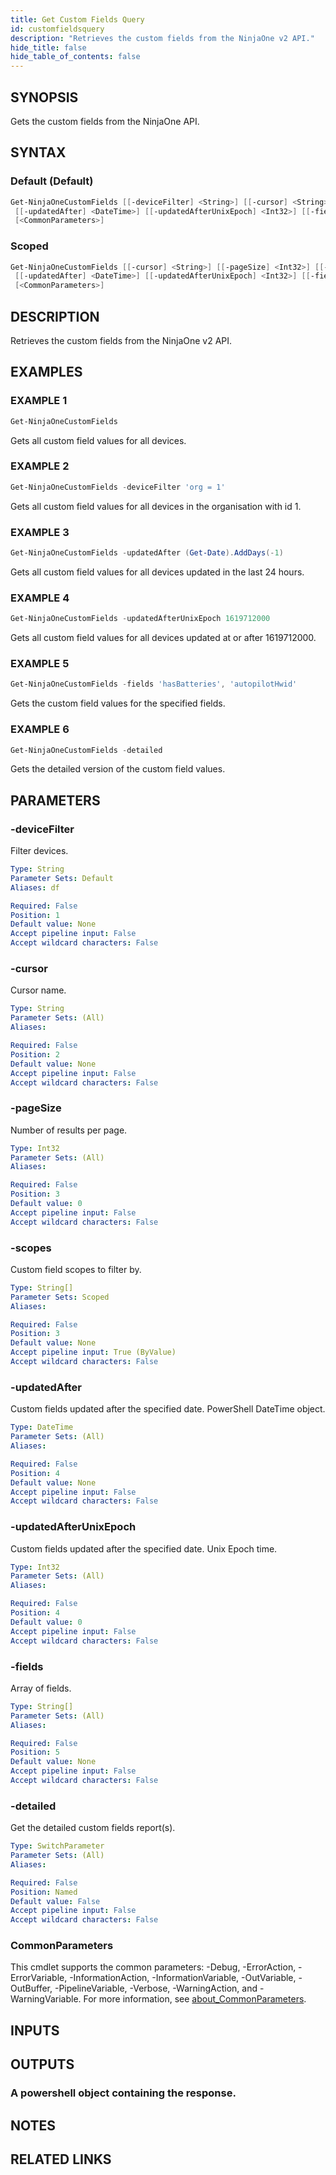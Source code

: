 ```yaml
---
title: Get Custom Fields Query
id: customfieldsquery
description: "Retrieves the custom fields from the NinjaOne v2 API."
hide_title: false
hide_table_of_contents: false
---
```


## SYNOPSIS

Gets the custom fields from the NinjaOne API.

## SYNTAX

### Default (Default)

```powershell
Get-NinjaOneCustomFields [[-deviceFilter] <String>] [[-cursor] <String>] [[-pageSize] <Int32>]
 [[-updatedAfter] <DateTime>] [[-updatedAfterUnixEpoch] <Int32>] [[-fields] <String[]>] [-detailed]
 [<CommonParameters>]
```

### Scoped

```powershell
Get-NinjaOneCustomFields [[-cursor] <String>] [[-pageSize] <Int32>] [[-scopes] <String[]>]
 [[-updatedAfter] <DateTime>] [[-updatedAfterUnixEpoch] <Int32>] [[-fields] <String[]>] [-detailed]
 [<CommonParameters>]
```

## DESCRIPTION

Retrieves the custom fields from the NinjaOne v2 API.

## EXAMPLES

### EXAMPLE 1

```powershell
Get-NinjaOneCustomFields
```

Gets all custom field values for all devices.

### EXAMPLE 2

```powershell
Get-NinjaOneCustomFields -deviceFilter 'org = 1'
```

Gets all custom field values for all devices in the organisation with id 1.

### EXAMPLE 3

```powershell
Get-NinjaOneCustomFields -updatedAfter (Get-Date).AddDays(-1)
```

Gets all custom field values for all devices updated in the last 24 hours.

### EXAMPLE 4

```powershell
Get-NinjaOneCustomFields -updatedAfterUnixEpoch 1619712000
```

Gets all custom field values for all devices updated at or after 1619712000.

### EXAMPLE 5

```powershell
Get-NinjaOneCustomFields -fields 'hasBatteries', 'autopilotHwid'
```

Gets the custom field values for the specified fields.

### EXAMPLE 6

```powershell
Get-NinjaOneCustomFields -detailed
```

Gets the detailed version of the custom field values.

## PARAMETERS

### -deviceFilter

Filter devices.

```yaml
Type: String
Parameter Sets: Default
Aliases: df

Required: False
Position: 1
Default value: None
Accept pipeline input: False
Accept wildcard characters: False
```

### -cursor

Cursor name.

```yaml
Type: String
Parameter Sets: (All)
Aliases:

Required: False
Position: 2
Default value: None
Accept pipeline input: False
Accept wildcard characters: False
```

### -pageSize

Number of results per page.

```yaml
Type: Int32
Parameter Sets: (All)
Aliases:

Required: False
Position: 3
Default value: 0
Accept pipeline input: False
Accept wildcard characters: False
```

### -scopes

Custom field scopes to filter by.

```yaml
Type: String[]
Parameter Sets: Scoped
Aliases:

Required: False
Position: 3
Default value: None
Accept pipeline input: True (ByValue)
Accept wildcard characters: False
```

### -updatedAfter

Custom fields updated after the specified date.
PowerShell DateTime object.

```yaml
Type: DateTime
Parameter Sets: (All)
Aliases:

Required: False
Position: 4
Default value: None
Accept pipeline input: False
Accept wildcard characters: False
```

### -updatedAfterUnixEpoch

Custom fields updated after the specified date.
Unix Epoch time.

```yaml
Type: Int32
Parameter Sets: (All)
Aliases:

Required: False
Position: 4
Default value: 0
Accept pipeline input: False
Accept wildcard characters: False
```

### -fields

Array of fields.

```yaml
Type: String[]
Parameter Sets: (All)
Aliases:

Required: False
Position: 5
Default value: None
Accept pipeline input: False
Accept wildcard characters: False
```

### -detailed

Get the detailed custom fields report(s).

```yaml
Type: SwitchParameter
Parameter Sets: (All)
Aliases:

Required: False
Position: Named
Default value: False
Accept pipeline input: False
Accept wildcard characters: False
```

### CommonParameters

This cmdlet supports the common parameters: -Debug, -ErrorAction, -ErrorVariable, -InformationAction, -InformationVariable, -OutVariable, -OutBuffer, -PipelineVariable, -Verbose, -WarningAction, and -WarningVariable. For more information, see [about_CommonParameters](http://go.microsoft.com/fwlink/?LinkID=113216).

## INPUTS

## OUTPUTS

### A powershell object containing the response.

## NOTES

## RELATED LINKS
